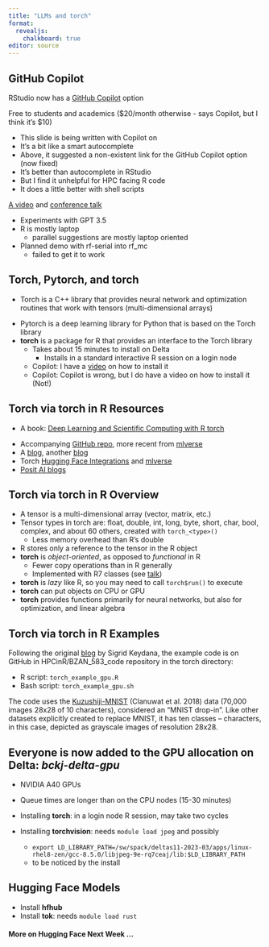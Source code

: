 ```yaml
---
title: "LLMs and torch"
format: 
  revealjs:
    chalkboard: true
editor: source
---
```


## GitHub Copilot {.smaller}

RStudio now has a [GitHub Copilot](https://docs.posit.co/ide/user/ide/guide/tools/copilot.html) option

Free to students and academics ($20/month otherwise - says Copilot, but I think it's $10)

::: {.incremental}
- This slide is being written with Copilot on
- It's a bit like a smart autocomplete
- Above, it suggested a non-existent link for the GitHub Copilot option (now fixed)
- It's better than autocomplete in RStudio
- But I find it unhelpful for HPC facing R code
- It does a little better with shell scripts
:::

[A video](https://www.youtube.com/watch?v=t7NrkAeosog) and [conference talk](https://www.youtube.com/watch?v=TlzMKSE97MQ&t=25s)


::: notes
- Experiments with GPT 3.5 
- R is mostly laptop
  - parallel suggestions are mostly laptop oriented
- Planned demo with rf-serial into rf_mc
  - failed to get it to work
:::

## Torch, Pytorch, and **torch** {.smaller}

- Torch is a C++ library that provides neural network and optimization routines that work with tensors (multi-dimensional arrays)

::: {.incremental}
- Pytorch is a deep learning library for Python that is based on the Torch library
- **torch** is a package for R that provides an interface to the Torch library
  - Takes about 15 minutes to install on Delta
    - Installs in a standard interactive R session on a login node
  - Copilot: I have a [video](https://www.youtube.com/watch?v=3Q1JZQ1J0Zo) on how to install it
  - Copilot: Copilot is wrong, but I do have a video on how to install it (Not!)
:::

## Torch via torch in R Resources {.smaller}

  - A book: [Deep Learning and Scientific Computing with R torch](https://skeydan.github.io/Deep-Learning-and-Scientific-Computing-with-R-torch/)

::: {.incremental}
  - Accompanying [GitHub repo](https://github.com/skeydan/Deep-Learning-and-Scientific-Computing-with-R-torch), more recent from [mlverse](https://github.com/mlverse/torch)
  - A [blog](https://blogs.rstudio.com/ai/posts/2020-09-29-introducing-torch-for-r/), another [blog](https://willhipson.netlify.app/post/torch-for-r/torch_stars/)
  - Torch [Hugging Face Integrations](https://blogs.rstudio.com/ai/posts/2023-07-12-hugging-face-integrations/) and [mlverse](https://github.com/mlverse)
- [Posit AI blogs](https://blogs.rstudio.com/ai/)
:::
  
## Torch via torch in R Overview {.smaller}

- A tensor is a multi-dimensional array (vector, matrix, etc.)
- Tensor types in torch are: float, double, int, long, byte, short, char, bool, complex, and about 60 others, created with `torch_<type>()`  
   - Less memory overhead than R's double
- R stores only a reference to the tensor in the R object
- **torch** is *object-oriented*, as opposed to *functional* in R
   - Fewer copy operations than in R generally
   - Implemented with R7 classes (see [talk](https://posit.co/talks/an-introduction-to-r7/))
- **torch** is *lazy* like R, so you may need to call `torch$run()` to execute
- **torch** can put objects on CPU or GPU
- **torch** provides functions primarily for neural networks, but also for optimization, and linear algebra

## Torch via torch in R Examples {.smaller}

Following the original [blog](https://blogs.rstudio.com/ai/posts/2020-09-29-introducing-torch-for-r/) by Sigrid Keydana, the example code is on GitHub in HPCinR/BZAN_583_code repository in the torch directory:

- R script: `torch_example_gpu.R`
- Bash script: `torch_example_gpu.sh`

The code uses the [Kuzushiji-MNIST](http://codh.rois.ac.jp/kmnist/index.html.en) (Clanuwat et al. 2018) data (70,000 images 28x28 of 10 characters), considered an “MNIST drop-in”. Like other datasets explicitly created to replace MNIST, it has ten classes – characters, in this case, depicted as grayscale images of resolution 28x28.

## Everyone is now added to the GPU allocation on Delta: *bckj-delta-gpu* {.smaller}

- NVIDIA A40 GPUs
- Queue times are longer than on the CPU nodes (15-30 minutes)

- Installing **torch**: in a login node R session, may take two cycles
- Installing **torchvision**: needs `module load jpeg` and possibly 
   - `export LD_LIBRARY_PATH=/sw/spack/deltas11-2023-03/apps/linux-rhel8-zen/gcc-8.5.0/libjpeg-9e-rq7ceaj/lib:$LD_LIBRARY_PATH`
   - to be noticed by the install
   
## Hugging Face Models {.smaller}

- Install **hfhub**
- Install **tok**: needs `module load rust`

#### More on Hugging Face Next Week ...

